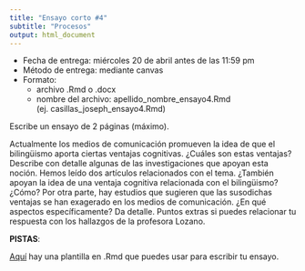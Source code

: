 ```yaml
---
title: "Ensayo corto #4"
subtitle: "Procesos"
output: html_document
---
```


- Fecha de entrega: miércoles 20 de abril antes de las 11:59 pm
- Método de entrega: mediante canvas
- Formato:  
    - archivo .Rmd o .docx
    - nombre del archivo: apellido_nombre_ensayo4.Rmd  
    (ej. casillas_joseph_ensayo4.Rmd)

Escribe un ensayo de 2 páginas (máximo). 

Actualmente los medios de comunicación promueven la idea de que el bilingüismo aporta ciertas ventajas cognitivas. 
¿Cuáles son estas ventajas? 
Describe con detalle algunas de las investigaciones que apoyan esta noción. 
Hemos leído dos artículos relacionados con el tema. 
¿También apoyan la idea de una ventaja cognitiva relacionada con el bilingüismo? 
¿Cómo? 
Por otra parte, hay estudios que sugieren que las susodichas ventajas se han exagerado en los medios de comunicación. 
¿En qué aspectos específicamente? 
Da detalle. 
Puntos extras si puedes relacionar tu respuesta con los hallazgos de la profesora Lozano.

**PISTAS**: 

[Aquí](https://www.span420.jvcasillas.com/assignments/04_processes/template.zip) 
hay una plantilla en .Rmd que puedes usar para escribir tu ensayo.
